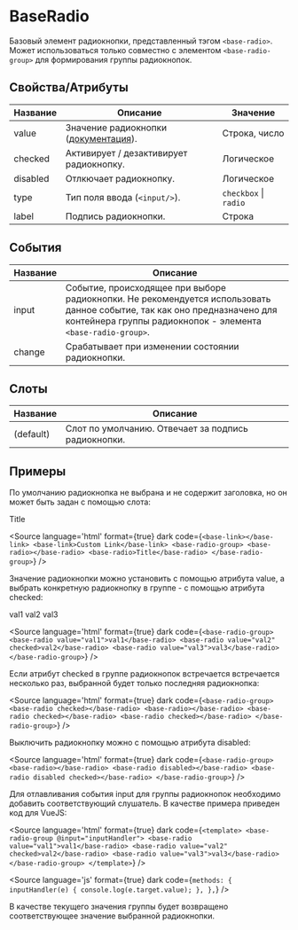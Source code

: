 
# BaseRadio

Базовый элемент радиокнопки, представленный тэгом `<base-radio>`. Может использоваться только совместно с элементом `<base-radio-group>` для формирования группы радиокнопок.

## Свойства/Атрибуты
| Название | Описание                                                                   | Значение              |
|----------|----------------------------------------------------------------------------|-----------------------|
| value    | Значение радиокнопки ([документация](https://webref.ru/html/input/value)). | Строка, число         |
| checked  | Активирует / дезактивирует радиокнопку.                                    | Логическое            |
| disabled | Отлкючает радиокнопку.                                                     | Логическое            |
| type     | Тип поля ввода (`<input/>`).                                               | `checkbox` \| `radio` |
| label    | Подпись радиокнопки.                                                       | Строка                |

## События

| Название | Описание                                                                                                                                                                                 |
|----------|------------------------------------------------------------------------------------------------------------------------------------------------------------------------------------------|
| input    | Событие, происходящее при выборе радиокнопки. Не рекомендуется использовать данное событие, так как оно предназначено для контейнера группы радиокнопок - элемента `<base-radio-group>`. |
| change   | Срабатывает при изменении состоянии радиокнопки. |

## Слоты

| Название  | Описание                                              |
|-----------|-------------------------------------------------------|
| (default) | Слот по умолчанию. Отвечает за подпись радиокнопки.   |

## Примеры

По умолчанию радиокнопка не выбрана и не содержит заголовка, но он может быть задан с помощью слота:

<Canvas>
  <base-radio-group>
    <base-radio></base-radio>
    <base-radio>Title</base-radio>
  </base-radio-group>
</Canvas>

<Source
language='html'
format={true}
dark
code={`
<base-link></base-link>
<base-link>Custom Link</base-link>
<base-radio-group>
  <base-radio></base-radio>
  <base-radio>Title</base-radio>
</base-radio-group>
`}
/>

Значение радиокнопки можно установить с помощью атрибута value, а выбрать конкретную радиокнопку в группе - с помощью атрибута checked:

<Canvas>
  <base-radio-group>
    <base-radio value="val1">val1</base-radio>
    <base-radio value="val2" checked>val2</base-radio>
    <base-radio value="val3">val3</base-radio>
  </base-radio-group>
</Canvas>

<Source
language='html'
format={true}
dark
code={`
<base-radio-group>
  <base-radio value="val1">val1</base-radio>
  <base-radio value="val2" checked>val2</base-radio>
  <base-radio value="val3">val3</base-radio>
</base-radio-group>
`}
/>

Если атрибут checked в группе радиокнопок встречается встречается несколько раз, выбранной будет только последняя радиокнопка:

<Canvas>
  <base-radio-group>
    <base-radio checked></base-radio>
    <base-radio></base-radio>
    <base-radio checked></base-radio>
    <base-radio checked></base-radio>
  </base-radio-group>
</Canvas>

<Source
language='html'
format={true}
dark
code={`
<base-radio-group>
  <base-radio checked></base-radio>
  <base-radio></base-radio>
  <base-radio checked></base-radio>
  <base-radio checked></base-radio>
</base-radio-group>
`}
/>

Выключить радиокнопку можно с помощью атрибута disabled:

<Canvas>
  <base-radio-group>
    <base-radio></base-radio>
    <base-radio disabled></base-radio>
    <base-radio disabled checked></base-radio>
  </base-radio-group>
</Canvas>

<Source
language='html'
format={true}
dark
code={`
<base-radio-group>
  <base-radio></base-radio>
  <base-radio disabled></base-radio>
  <base-radio disabled checked></base-radio>
</base-radio-group>
`}
/>

Для отлавливания события input для группы радиокнопок необходимо добавить соответствующий слушатель. В качестве примера приведен код для VueJS:

<Source
language='html'
format={true}
dark
code={`
<template>
  <base-radio-group @input="inputHandler">
    <base-radio value="val1">val1</base-radio>
    <base-radio value="val2" checked>val2</base-radio>
    <base-radio value="val3">val3</base-radio>
  </base-radio-group>
</template>
`}
/>

<Source
language='js'
format={true}
dark
code={`
methods: {
  inputHandler(e) {
    console.log(e.target.value);
  },
},
`}
/>

В качестве текущего значения группы будет возвращено соответствующее значение выбранной радиокнопки.
